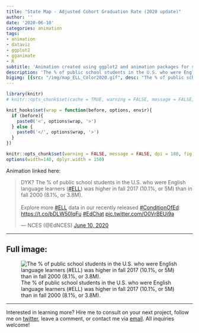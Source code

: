 ```yaml
---
title: "State Map - Adjusted Cohort Graduation Rate (2020 update)"
author: ''
date: '2020-06-10'
categories: animation
tags:
- animation
- dataviz
- ggplot2
- gganimate
- R
subtitle: 'Animation created using ggplot2 and animation packages for social media distribution'
description: 'The % of public school students in the U.S. who were English language learners (#ELL) was higher in fall 2017 (10.1%, or 5M) than in fall 2000 (8.1%, or 3.8M).'
bigimg: [{src: "/img/map_ELL_Color2020.gif", desc: "The % of public school students in the U.S. who were English language learners (#ELL) was higher in fall 2017 (10.1%, or 5M) than in fall 2000 (8.1%, or 3.8M)."}]
---
```


```r
library(knitr)
# knitr::opts_chunk$set(cache = TRUE, warning = FALSE, message = FALSE, dpi = 180, out.extra='class = "img-responsive"')

```

```r
knit_hooks$set(wrap = function(before, options, envir){
  if (before){
    paste0('<', options$wrap, '>')
  } else {
    paste0('</', options$wrap, '>')
  }
})

knitr::opts_chunk$set(warning = FALSE, message = FALSE, dpi = 180, fig.height = 5, fig.width = 7, fig.align = "center")
options(width=140, dplyr.width = 150)
```

 
Animation linked here:

<blockquote class="twitter-tweet"><p lang="en" dir="ltr">DYK? The % of public school students in the U.S. who were English language learners (<a href="https://twitter.com/hashtag/ELL?src=hash&amp;ref_src=twsrc%5Etfw">#ELL</a>) was higher in fall 2017 (10.1%, or 5M) than in fall 2000 (8.1%, or 3.8M).<br><br>Explore more <a href="https://twitter.com/hashtag/ELL?src=hash&amp;ref_src=twsrc%5Etfw">#ELL</a> data in our recently released <a href="https://twitter.com/hashtag/ConditionOfEd?src=hash&amp;ref_src=twsrc%5Etfw">#ConditionOfEd</a>: <a href="https://t.co/bDLW50IqFu">https://t.co/bDLW50IqFu</a> <a href="https://twitter.com/hashtag/EdChat?src=hash&amp;ref_src=twsrc%5Etfw">#EdChat</a> <a href="https://t.co/O0VrBEUi9a">pic.twitter.com/O0VrBEUi9a</a></p>&mdash; NCES (@EdNCES) <a href="https://twitter.com/EdNCES/status/1270772747304669193?ref_src=twsrc%5Etfw">June 10, 2020</a></blockquote> <script async src="https://platform.twitter.com/widgets.js" charset="utf-8"></script> 

***
  
## Full image:
  
![The % of public school students in the U.S. who were English language learners (#ELL) was higher in fall 2017 (10.1%, or 5M) than in fall 2000 (8.1%, or 3.8M).](/img/map_ELL_Color2020.gif)

 ***
 
Interested in learning more? Hire me to consult on your next project, follow me on [twitter](https://twitter.com/mikeleeco), leave a comment, or contact me via [email](mailto:mdlee12@gmail.com). All inquiries welcome!
  